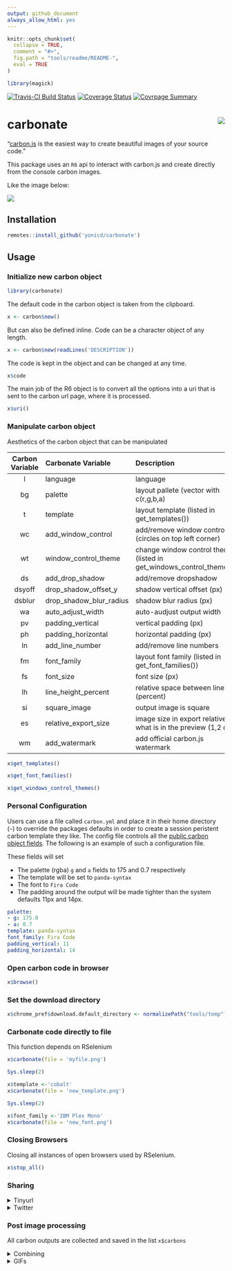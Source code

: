 ```yaml
---
output: github_document
always_allow_html: yes
---
```


<!-- README.md is generated from README.Rmd. Please edit that file -->

```r
knitr::opts_chunk$set(
  collapse = TRUE,
  comment = "#>",
  fig.path = "tools/readme/README-",
  eval = TRUE
)

library(magick)
```
[![Travis-CI Build Status](https://travis-ci.org/yonicd/carbonate.svg?branch=master)](https://travis-ci.org/yonicd/carbonate)
[![Coverage Status](https://img.shields.io/codecov/c/github/yonicd/carbonate/master.svg)](https://codecov.io/github/yonicd/carbonate?branch=master)
[![Covrpage Summary](https://img.shields.io/badge/covrpage-Last_Build_2018_09_03-brightgreen.svg)](https://github.com/yonicd/carbonate/blob/master/tests/README.md)

# carbonate <img src="tools/temp/hex.gif" align="right" />

"[carbon.js](https://carbon.now.sh/about) is the easiest way to create beautiful images of your source code."

This package uses an `R6` api to interact with carbon.js and create directly from the console carbon images. 

Like the image below:

![](tools/temp/myfile.png)

## Installation

```r
remotes::install_github('yonicd/carbonate')
```

## Usage

### Initialize new carbon object

```r
library(carbonate)
```

The default code in the carbon object is taken from the clipboard.

```r
x <- carbon$new()
```

But can also be defined inline. Code can be a character object of any length.

```r
x <- carbon$new(readLines('DESCRIPTION'))
```

The code is kept in the object and can be changed at any time.

```r
x$code
```

The main job of the R6 object is to convert all the options into a uri that is sent to the carbon url page, where it is processed. 

```r
x$uri()
```

### Manipulate carbon object

Aesthetics of the carbon object that can be manipulated

|Carbon Variable  |Carbonate Variable |Description | Default | 
|:------:|:-----------------------|:-----------|:----:|
|l      |language                |language          |r|
|bg     |palette                 |layout pallete (vector with c(r,g,b,a)|c(r=171,g=184,b=195,a=1)|
|t      |template                |layout template (listed in get_templates()) |'seti'|
|wc     |add_window_control      |add/remove window controls (circles on top left corner) |TRUE|
|wt     |window_control_theme    |change window control themes  (listed in get_windows_control_themes())        |'none'|
|ds     |add_drop_shadow         |add/remove dropshadow     |TRUE|
|dsyoff |drop_shadow_offset_y    |shadow vertical offset (px) |20|
|dsblur |drop_shadow_blur_radius |shadow blur radius (px) |68|
|wa     |auto_adjust_width       |auto-audjust output width          |TRUE|
|pv     |padding_vertical        |vertical padding (px)          |48|
|ph     |padding_horizontal      |horizontal padding (px)          |32|
|ln     |add_line_number         |add/remove line numbers          |FALSE|
|fm     |font_family             |layout font family (listed in get_font_families())          |'Hack'|
|fs     |font_size               |font size (px)         |14|
|lh     |line_height_percent     |relative space between lines (percent)          |133|
|si     |square_image            |output image is square     |FALSE|
|es     |relative_export_size    |image size in export relative to what is in the preview (1,2 or 4)    |1|
|wm     |add_watermark           |add official carbon.js watermark          |FALSE|

```r
x$get_templates()
```

```r
x$get_font_families()
```

```r
x$get_windows_control_themes()
```

### Personal Configuration

Users can use a file called `carbon.yml` and place it in their home directory (`~`) to override the packages defaults in order to create a session peristent carbon template they like. The config file controls all the [public carbon object fields](#manipulate-carbon-object). The following is an example of such a configuration file. 

These fields will set 

  - The palette (rgba) `g` and `a` fields to 175 and 0.7 respectively
  - The template will be set to `panda-syntax`
  - The font to `Fira Code`
  - The padding around the output will be made tighter than the system defaults 11px and 14px.

```yml
palette:
- g: 175.0
- a: 0.7
template: panda-syntax
font_family: Fira Code
padding_vertical: 11
padding_horizontal: 14
```

### Open carbon code in browser

```r
x$browse()
```

### Set the download directory

```r
x$chrome_pref$download.default_directory <- normalizePath("tools/temp")
```

### Carbonate code directly to file

This function depends on RSelenium

```r
x$carbonate(file = 'myfile.png')
```

```r
Sys.sleep(2)
```

```r
x$template <-'cobalt'
x$carbonate(file = 'new_template.png')
```

```r
Sys.sleep(2)
```

```r
x$font_family <-'IBM Plex Mono'
x$carbonate(file = 'new_font.png')
```

### Closing Browsers

Closing all instances of open browsers used by RSelenium.

```r
x$stop_all()
```

### Sharing

<details><summary>Tinyurl</summary>

You can also put a tinyurl link as a watermark on the image produced that will open to the carbon.now.sh page that has the code in the image.

```r
x$add_tinyurl <- TRUE
x$carbonate(file = 'tiny_url.png')
```

If you just want the tinyurl link without the image to use in a tweet you can create it using

```r
x$tiny()
```

Or you can put the link directly on your clipboard

```r
x$tiny(clip = TRUE)
clipr::read_clip()
```

</details>

<details><summary>Twitter</summary>

##### Direct

You can also directly tweet the image. An automatic status is created with two options

  - Default
    - `r 'Created in R using the Carbonate \U0001f4e6'`
    
  - When `add_tinyurl <- TRUE`
    - `r sprintf('%s\nCheck out this script at \U0001f517 %s', 'Created in R using the Carbonate \U0001f4e6', x$tiny())`
    
  - Manual
    - Using `tweet_status` you can write your own status. 

```r
x <- carbonate::carbon$new()
x$tweet <- TRUE
x$carbonate()
```

##### Post process (Batch)

If you have images stored in `x$carbons` you can post them also in a tweet using.

```r
# for multiple png attachments
x$rtweet(x$carbons,media_type = 'png') #using default status

# subsets of images
x$rtweet(status='These are images',x$carbons[c(1,3)],media_type = 'png')

# for gifs
x$rtweet(status='This is a gif', x$carbons,media_type = 'gif')
```

</details>

### Post image processing

All carbon outputs are collected and saved in the list `x$carbons`

<details><summary>Combining</summary>

```r
x$carbons%>%
  magick::image_scale('300')%>%
  magick::image_append()

x$carbons%>%
  magick::image_scale('300')%>%
  magick::image_append(stack = TRUE)
```

</details>

<details><summary>GIFs</summary>

```r
x$carbons%>%
  magick::image_animate(fps = 1)
```

</details>

